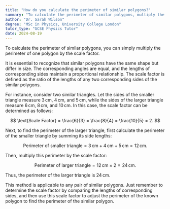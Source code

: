 ```yaml
---
title: "How do you calculate the perimeter of similar polygons?"
summary: "To calculate the perimeter of similar polygons, multiply the perimeter of one polygon by the scale factor."
author: "Dr. Sarah Wilson"
degree: "MSc in Physics, University College London"
tutor_type: "GCSE Physics Tutor"
date: 2024-08-19
---
```


To calculate the perimeter of similar polygons, you can simply multiply the perimeter of one polygon by the scale factor. 

It is essential to recognize that similar polygons have the same shape but differ in size. The corresponding angles are equal, and the lengths of corresponding sides maintain a proportional relationship. The scale factor is defined as the ratio of the lengths of any two corresponding sides of the similar polygons.

For instance, consider two similar triangles. Let the sides of the smaller triangle measure $3 \, \text{cm}$, $4 \, \text{cm}$, and $5 \, \text{cm}$, while the sides of the larger triangle measure $6 \, \text{cm}$, $8 \, \text{cm}$, and $10 \, \text{cm}$. In this case, the scale factor can be determined as follows:

$$
\text{Scale Factor} = \frac{6}{3} = \frac{8}{4} = \frac{10}{5} = 2.
$$

Next, to find the perimeter of the larger triangle, first calculate the perimeter of the smaller triangle by summing its side lengths:

$$
\text{Perimeter of smaller triangle} = 3 \, \text{cm} + 4 \, \text{cm} + 5 \, \text{cm} = 12 \, \text{cm}.
$$

Then, multiply this perimeter by the scale factor:

$$
\text{Perimeter of larger triangle} = 12 \, \text{cm} \times 2 = 24 \, \text{cm}.
$$

Thus, the perimeter of the larger triangle is $24 \, \text{cm}$.

This method is applicable to any pair of similar polygons. Just remember to determine the scale factor by comparing the lengths of corresponding sides, and then use this scale factor to adjust the perimeter of the known polygon to find the perimeter of the similar polygon.
    